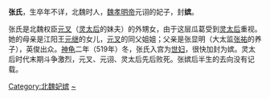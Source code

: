 '''张氏'''，生卒年不详，北魏时人，[[魏孝明帝|魏孝明帝]]元诩的妃子，封'''嫔'''。

张氏是北魏权臣[[元叉|元叉]]（[[灵太后|灵太后]]的妹夫）的外甥女，由于这层瓜葛受到[[灵太后|灵太后]]重视。她的母亲是江阳王[[元继|元继]]的女儿，[[元叉|元叉]]的同父姐姐；父亲是张显明（大太监[[張祐_(北魏)|张祐]]的养子），英俊出众。[[神龜_(北魏)|神龟]]二年（519年）冬，张氏入宫为[[世妇|世妇]]，很快加封为嫔。灵太后时代末期斗争激烈，元叉、元诩、灵太后先后败死。张嫔后半生的去向没有记载。

{{DEFAULTSORT:Z}}
[[Category:北魏妃嫔|Category:北魏妃嫔]]
[[Category:张姓|~]]